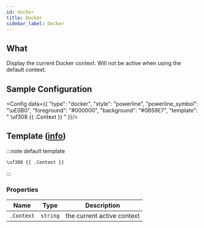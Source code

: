 ```yaml
---
id: docker
title: Docker
sidebar_label: Docker
---
```


## What

Display the current Docker context. Will not be active when using the default context.

## Sample Configuration


<Config data={{
  "type": "docker",
  "style": "powerline",
  "powerline_symbol": "\uE0B0",
  "foreground": "#000000",
  "background": "#0B59E7",
  "template": " \uf308 {{ .Context }} "
}}/>

## Template ([info][templates])

:::note default template

```template
\uf308 {{ .Context }}
```

:::

### Properties

| Name       | Type     | Description                |
| ---------- | -------- | -------------------------- |
| `.Context` | `string` | the current active context |

[go-text-template]: https://golang.org/pkg/text/template/
[templates]: /docs/configuration/templates
